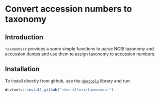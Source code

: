 # Convert accession numbers to taxonomy

## Introduction

`taxonomizr` provides a some simple functions to parse NCBI taxonomy and accession dumps and use them to assign taxonomy to accession numbers.

## Installation
To install directly from github, use the [<code>devtools</code>](https://github.com/hadley/devtools) library and run:
```r
devtools::install_github("sherrillmix/taxonomizr")
```


